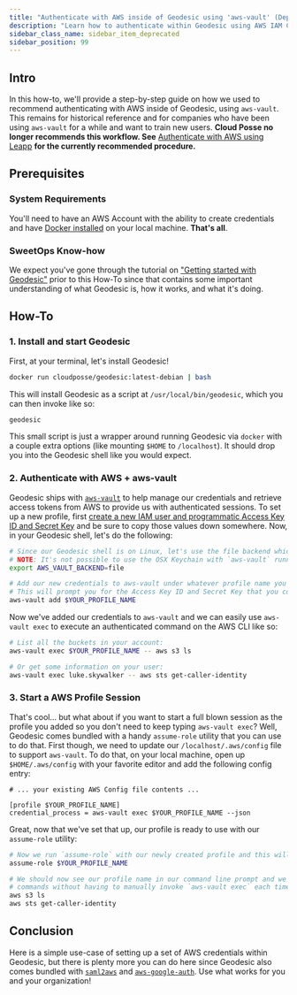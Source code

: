 ```yaml
---
title: "Authenticate with AWS inside of Geodesic using 'aws-vault' (Deprecated)"
description: "Learn how to authenticate within Geodesic using AWS IAM Credentials and `aws-vault`."
sidebar_class_name: sidebar_item_deprecated
sidebar_position: 99
---
```


## Intro

In this how-to, we'll provide a step-by-step guide on
how we used to recommend authenticating with AWS inside of Geodesic, using `aws-vault`.
This remains for historical reference and for companies who have been using
`aws-vault` for a while and want to train new users. **Cloud Posse no longer
recommends this workflow. See** [Authenticate with AWS using Leapp](/resources/legacy/howto/geodesic/authenticate-with-leapp) **for the currently recommended procedure.**

## Prerequisites

### System Requirements

You'll need to have an AWS Account with the ability to create credentials and have [Docker installed](https://docs.docker.com/get-docker/) on your local machine. **That's all**.

### SweetOps Know-how

We expect you've gone through the tutorial on ["Getting started with Geodesic"](/resources/legacy/tutorials/geodesic-getting-started) prior to this How-To since that contains some important understanding of what Geodesic is, how it works, and what it's doing.

## How-To

### 1. Install and start Geodesic

First, at your terminal, let's install Geodesic!

```bash
docker run cloudposse/geodesic:latest-debian | bash
```

This will install Geodesic as a script at `/usr/local/bin/geodesic`, which you can then invoke like so:

```bash
geodesic
```

This small script is just a wrapper around running Geodesic via `docker` with a couple extra options (like mounting `$HOME` to `/localhost`). It should drop you into the Geodesic shell like you would expect.


### 2. Authenticate with AWS + aws-vault

Geodesic ships with [`aws-vault`](/learn/toolchain/#aws-vault) to help manage our credentials and retrieve access tokens from AWS to provide us with authenticated sessions. To set up a new profile, first [create a new IAM user and programmatic Access Key ID and Secret Key](https://docs.aws.amazon.com/IAM/latest/UserGuide/id_users_create.html#id_users_create_console) and be sure to copy those values down somewhere. Now, in your Geodesic shell, let's do the following:

```bash
# Since our Geodesic shell is on Linux, let's use the file backend which Linux supports.
# NOTE: It's not possible to use the OSX Keychain with `aws-vault` running inside of a Docker container.
export AWS_VAULT_BACKEND=file

# Add our new credentials to aws-vault under whatever profile name you would like. i.e. replace $YOUR_PROFILE_NAME
# This will prompt you for the Access Key ID and Secret Key that you copied down earlier, which you should input.
aws-vault add $YOUR_PROFILE_NAME
```

Now we've added our credentials to `aws-vault` and we can easily use `aws-vault exec` to execute an authenticated command on the AWS CLI like so:

```bash
# List all the buckets in your account:
aws-vault exec $YOUR_PROFILE_NAME -- aws s3 ls

# Or get some information on your user:
aws-vault exec luke.skywalker -- aws sts get-caller-identity
```

### 3. Start a AWS Profile Session

That's cool... but what about if you want to start a full blown session as the profile you added so you don't need to keep typing `aws-vault exec`? Well, Geodesic comes bundled with a handy `assume-role` utility that you can use to do that. First though, we need to update our `/localhost/.aws/config` file to support `aws-vault`. To do that, on your local machine, open up `$HOME/.aws/config` with your favorite editor and add the following config entry:

```properties
# ... your existing AWS Config file contents ...

[profile $YOUR_PROFILE_NAME]
credential_process = aws-vault exec $YOUR_PROFILE_NAME --json
```

Great, now that we've set that up, our profile is ready to use with our `assume-role` utility:

```bash
# Now we run `assume-role` with our newly created profile and this will start a new shell session which is authenticated as that profile for us.
assume-role $YOUR_PROFILE_NAME

# We should now see our profile name in our command line prompt and we can now run our AWS CLI
# commands without having to manually invoke `aws-vault exec` each time
aws s3 ls
aws sts get-caller-identity
```

## Conclusion

Here is a simple use-case of setting up a set of AWS credentials within Geodesic, but there is plenty more you can do here since Geodesic also comes bundled with [`saml2aws`](https://github.com/Versent/saml2aws) and [`aws-google-auth`](https://github.com/cevoaustralia/aws-google-auth). Use what works for you and your organization!

